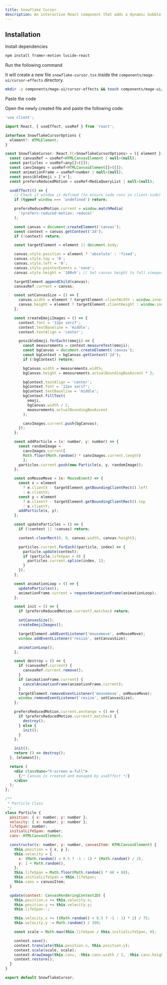 ```yaml
---
title: Snowflake Cursor
description: An interactive React component that adds a dynamic bubble effect, visually tracking cursor movement in real time.
---
```


<ComponentPreview name="cursor-effects-snowflake-cursor--docs" />

## Installation

<Steps>
<Step>Install dependencies</Step>

```bash
npm install framer-motion lucide-react
```

<Step>Run the following command</Step>

It will create a new file `snowflake-cursor.tsx` inside the `components/mage-ui/cursor-effects` directory.

```bash 
mkdir -p components/mage-ui/cursor-effects && touch components/mage-ui/cursor-effects/snowflake-cursor.tsx
```

<Step>Paste the code</Step> 

Open the newly created file and paste the following code:

```jsx 
'use client';

import React, { useEffect, useRef } from 'react';

interface SnowflakeCursorOptions {
  element?: HTMLElement;
}

const SnowflakeCursor: React.FC<SnowflakeCursorOptions> = ({ element }) => {
  const canvasRef = useRef<HTMLCanvasElement | null>(null);
  const particles = useRef<any[]>([]);
  const canvImages = useRef<HTMLCanvasElement[]>([]);
  const animationFrame = useRef<number | null>(null);
  const possibleEmoji = ['❄️'];
  const prefersReducedMotion = useRef<MediaQueryList | null>(null);

  useEffect(() => {
    // Check if window is defined (to ensure code runs on client-side)
    if (typeof window === 'undefined') return;

    prefersReducedMotion.current = window.matchMedia(
      '(prefers-reduced-motion: reduce)'
    );

    const canvas = document.createElement('canvas');
    const context = canvas.getContext('2d');
    if (!context) return;

    const targetElement = element || document.body;

    canvas.style.position = element ? 'absolute' : 'fixed';
    canvas.style.top = '0';
    canvas.style.left = '0';
    canvas.style.pointerEvents = 'none';
    canvas.style.height = '100vh'; // Set canvas height to full viewport height

    targetElement.appendChild(canvas);
    canvasRef.current = canvas;

    const setCanvasSize = () => {
      canvas.width = element ? targetElement.clientWidth : window.innerWidth;
      canvas.height = element ? targetElement.clientHeight : window.innerHeight;
    };

    const createEmojiImages = () => {
      context.font = '12px serif';
      context.textBaseline = 'middle';
      context.textAlign = 'center';

      possibleEmoji.forEach((emoji) => {
        const measurements = context.measureText(emoji);
        const bgCanvas = document.createElement('canvas');
        const bgContext = bgCanvas.getContext('2d');
        if (!bgContext) return;

        bgCanvas.width = measurements.width;
        bgCanvas.height = measurements.actualBoundingBoxAscent * 2;

        bgContext.textAlign = 'center';
        bgContext.font = '12px serif';
        bgContext.textBaseline = 'middle';
        bgContext.fillText(
          emoji,
          bgCanvas.width / 2,
          measurements.actualBoundingBoxAscent
        );

        canvImages.current.push(bgCanvas);
      });
    };

    const addParticle = (x: number, y: number) => {
      const randomImage =
        canvImages.current[
        Math.floor(Math.random() * canvImages.current.length)
        ];
      particles.current.push(new Particle(x, y, randomImage));
    };

    const onMouseMove = (e: MouseEvent) => {
      const x = element
        ? e.clientX - targetElement.getBoundingClientRect().left
        : e.clientX;
      const y = element
        ? e.clientY - targetElement.getBoundingClientRect().top
        : e.clientY;
      addParticle(x, y);
    };

    const updateParticles = () => {
      if (!context || !canvas) return;

      context.clearRect(0, 0, canvas.width, canvas.height);

      particles.current.forEach((particle, index) => {
        particle.update(context);
        if (particle.lifeSpan < 0) {
          particles.current.splice(index, 1);
        }
      });
    };

    const animationLoop = () => {
      updateParticles();
      animationFrame.current = requestAnimationFrame(animationLoop);
    };

    const init = () => {
      if (prefersReducedMotion.current?.matches) return;

      setCanvasSize();
      createEmojiImages();

      targetElement.addEventListener('mousemove', onMouseMove);
      window.addEventListener('resize', setCanvasSize);

      animationLoop();
    };

    const destroy = () => {
      if (canvasRef.current) {
        canvasRef.current.remove();
      }
      if (animationFrame.current) {
        cancelAnimationFrame(animationFrame.current);
      }
      targetElement.removeEventListener('mousemove', onMouseMove);
      window.removeEventListener('resize', setCanvasSize);
    };

    prefersReducedMotion.current.onchange = () => {
      if (prefersReducedMotion.current?.matches) {
        destroy();
      } else {
        init();
      }
    };

    init();
    return () => destroy();
  }, [element]);

  return (
    <div className="h-screen w-full">
      {/* Canvas is created and managed by useEffect */}
    </div>
  );
};

/**
 * Particle Class
 */
class Particle {
  position: { x: number; y: number };
  velocity: { x: number; y: number };
  lifeSpan: number;
  initialLifeSpan: number;
  canv: HTMLCanvasElement;

  constructor(x: number, y: number, canvasItem: HTMLCanvasElement) {
    this.position = { x, y };
    this.velocity = {
      x: (Math.random() < 0.5 ? -1 : 1) * (Math.random() / 2),
      y: 1 + Math.random(),
    };
    this.lifeSpan = Math.floor(Math.random() * 60 + 80);
    this.initialLifeSpan = this.lifeSpan;
    this.canv = canvasItem;
  }

  update(context: CanvasRenderingContext2D) {
    this.position.x += this.velocity.x;
    this.position.y += this.velocity.y;
    this.lifeSpan--;

    this.velocity.x += ((Math.random() < 0.5 ? -1 : 1) * 2) / 75;
    this.velocity.y -= Math.random() / 300;

    const scale = Math.max(this.lifeSpan / this.initialLifeSpan, 0);

    context.save();
    context.translate(this.position.x, this.position.y);
    context.scale(scale, scale);
    context.drawImage(this.canv, -this.canv.width / 2, -this.canv.height / 2);
    context.restore();
  }
}

export default SnowflakeCursor;

```
</Steps>



